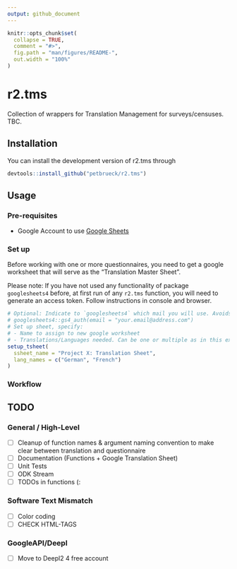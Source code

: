 ```yaml
---
output: github_document
---
```



```r
knitr::opts_chunk$set(
  collapse = TRUE,
  comment = "#>",
  fig.path = "man/figures/README-",
  out.width = "100%"
)
```

# r2.tms

<!-- badges: start -->
<!-- badges: end -->

Collection of wrappers for Translation Management for surveys/censuses. 
TBC.

## Installation

You can install the development version of r2.tms through

``` r
devtools::install_github("petbrueck/r2.tms")
```

## Usage

### Pre-requisites

- Google Account to use [Google Sheets](https://www.google.com/sheets/about/) 


### Set up

Before working with one or more questionnaires, you need to get a google worksheet that will serve as the "Translation Master Sheet". 

Please note: If you have not used any functionality of package `googlesheets4` before, at first run of any `r2.tms` function, you will need to generate an access token. Follow instructions in console and browser.

```  r
# Optional: Indicate to `googlesheets4` which mail you will use. Avoids selecting pre-authorised account manually.
# googlesheets4::gs4_auth(email = "your.email@address.com")
# Set up sheet, specify:
# - Name to assign to new google worksheet
# - Translations/Languages needed. Can be one or multiple as in this example. Needs to be ISO 639-1 name.
setup_tsheet(
  ssheet_name = "Project X: Translation Sheet",
  lang_names = c("German", "French")
)
```


### Workflow

## TODO

### General / High-Level 

- [ ] Cleanup of function names & argument naming convention to make clear between translation and questionnaire
- [ ] Documentation (Functions + Google Translation Sheet)
- [ ] Unit Tests
- [ ] ODK Stream
- [ ] TODOs in functions (: 

### Software Text Mismatch 
- [ ] Color coding
- [ ] CHECK HTML-TAGS

### GoogleAPI/Deepl
- [ ] Move to Deepl2 4 free account 


